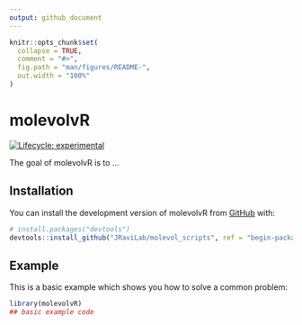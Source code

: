 ```yaml
---
output: github_document
---
```


<!-- README.md is generated from README.Rmd. Please edit that file -->

```r
knitr::opts_chunk$set(
  collapse = TRUE,
  comment = "#>",
  fig.path = "man/figures/README-",
  out.width = "100%"
)
```

# molevolvR

<!-- badges: start -->
[![Lifecycle: experimental](https://img.shields.io/badge/lifecycle-experimental-orange.svg)](https://lifecycle.r-lib.org/articles/stages.html#experimental)
<!-- badges: end -->

The goal of molevolvR is to ...

## Installation

You can install the development version of molevolvR from [GitHub](https://github.com/) with:

``` r
# install.packages("devtools")
devtools::install_github("JRaviLab/molevol_scripts", ref = "begin-package-setup", subdir = "package/MolEvolvR")
```

## Example

This is a basic example which shows you how to solve a common problem:

```r
library(molevolvR)
## basic example code
```
